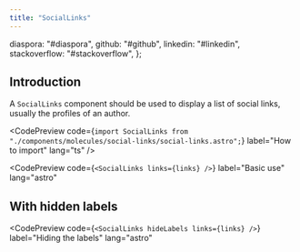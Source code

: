 ```yaml
---
title: "SocialLinks"
---
```


  diaspora: "#diaspora",
  github: "#github",
  linkedin: "#linkedin",
  stackoverflow: "#stackoverflow",
};

## Introduction

A `SocialLinks` component should be used to display a list of social links, usually the profiles of an author.

<CodePreview
  code={`import SocialLinks from "./components/molecules/social-links/social-links.astro";`}
  label="How to import"
  lang="ts"
/>

<CodePreview
  code={`<SocialLinks links={links} />`}
  label="Basic use"
  lang="astro"
>
  <SocialLinks links={links} />
</CodePreview>

## With hidden labels

<CodePreview
  code={`<SocialLinks hideLabels links={links} />`}
  label="Hiding the labels"
  lang="astro"
>
  <SocialLinks hideLabels links={links} />
</CodePreview>

